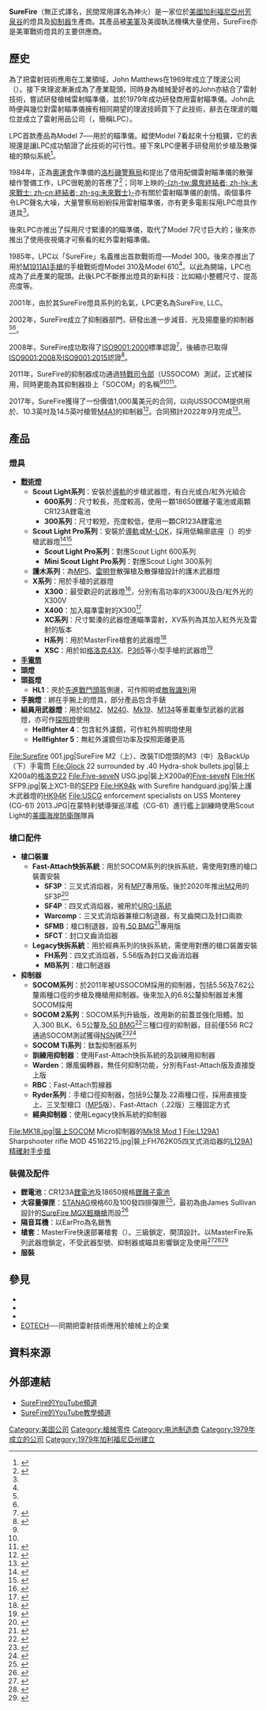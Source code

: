 {{Refimprove|time=2020-08-19T14:29:08+00:00}}
{{noteTA
| G1 = 軍事
| G2 = 單位
| G3 = USState
| G4 = Firearms
| 1 = zh-cn:激光; zh-tw:雷射; zh-hk:激光; zh-mo:激光; zh-sg:镭射;
}}
{{Infobox company
| name = SureFire, LLC
| logo = SureFire Logo.svg
| type = [[有限公司|有限責任公司]]
| subsid = EarPro
| homepage = {{URL|surefire.com}}
| predecessor = Laser Products Corporation
| foundation = {{Start date and age|1979|10|17}}
| founder = {{unbulleted list|Dr. John Matthews|Dr. Peter Hauk|Ed Reynolds}}
| location = {{flag|US}}[[加利福尼亚州|加利福尼亞州]][[芳泉谷_(加利福尼亚州)|芳泉谷]]
| key_people = {{unbulleted list|[[首席执行官|CEO]]：Dr. John Matthews|[[财务总监|CFO]]：Sean Vo}}
| industry = {{unbulleted list|照明用具|戰術用品}}
| products = {{unbulleted list|[[戰術燈|戰術燈]]|[[手電筒|手電筒]]|[[抑制器|抑制器]]|聽力保護裝置|槍械配件}}
| num_employees = 500+<small>（2007）</small>
| revenue = {{profit}}[[美元|$]]75,000,000<small>（2007）</small>
| area_served = 全球
| footnotes = {{unbulleted list|[[ISO_9000#2015年版|ISO9001:2015]]|[[危害性物質限制指令|RoHS]]|[[廢電子電機設備指令|WEEE]]}}
}}'''SureFire'''（無正式譯名，民間常用譯名為神火）是一家位於[[美国|美國]][[加利福尼亚州|加利福尼亞州]][[芳泉谷_(加利福尼亚州)|芳泉谷]]的燈具及[[抑制器|抑制器]]生產商。其產品被[[美军|美軍]]及美國執法機構大量使用，SureFire亦是美軍戰術燈具的主要供應商。

== 歷史 ==
為了把雷射技術應用在工業領域，John Matthews在1969年成立了理波公司（{{lang-en|Newport Corporation}}）。接下來理波漸漸成為了產業龍頭，同時身為槍械愛好者的John亦結合了雷射技術，嘗試研發槍械雷射瞄準儀，並於1979年成功研發商用雷射瞄準儀。John此時便與幾位對雷射瞄準儀擁有相同期望的理波技師買下了此技術，辭去在理波的職位並成立了雷射用品公司（{{lang-en|'''L'''aser '''P'''roducts '''C'''orporation}}，簡稱LPC）。

LPC首款產品為Model 7──用於{{link-en|柯爾特警員左輪手槍|Colt Trooper}}的{{Link-en|氦氖雷射|Helium–neon laser}}瞄準儀。縱使Model 7看起來十分粗獷，它的表現還是讓LPC成功驗證了此技術的可行性。接下來LPC便著手研發用於步槍及散彈槍的類似系統<ref name=":0">{{Cite web|title=SureFire Story|url=https://www.surefire.com/surefire-story/|accessdate=2020-08-11|author=SureFire|date=|format=|work=SureFire|publisher=|language=en-US|archive-date=2020-08-04|archive-url=https://web.archive.org/web/20200804002025/https://www.surefire.com/surefire-story/|dead-url=no}}</ref>。

1984年，正為[[1984年夏季奧林匹克運動會|奧運會]]作準備的[[洛杉矶警察局|洛杉磯警察局]]和{{link-en|洛杉磯縣警局|Los Angeles County Sheriff's Department}}提出了借用配備雷射瞄準儀的散彈槍作警備工作，LPC很乾脆的答應了<ref name=":1">{{Cite web|title=Surefire|url=https://www.pxshop.dk/surefire|accessdate=2020-08-12|work=www.pxshop.dk|archive-date=2021-01-20|archive-url=https://web.archive.org/web/20210120213525/https://pxshop.dk/surefire}}</ref>；同年上映的[[终结者|-{zh-tw:魔鬼終結者; zh-hk:未來戰士; zh-cn:終結者; zh-sg:未來戰士}-]]亦有關於雷射瞄準儀的劇情。兩個事件令LPC聲名大噪，大量警察局紛紛採用雷射瞄準儀，亦有更多電影採用LPC燈具作道具<ref name=":0" />。

後來LPC亦推出了採用尺寸緊湊的{{Link-en|固體雷射|Solid-state laser}}的瞄準儀，取代了Model 7尺寸巨大的{{Link-en|氦氖雷射|Helium–neon laser}}；後來亦推出了使用夜視儀才可察看的紅外雷射瞄準儀。

1985年，LPC以「SureFire」名義推出首款戰術燈──Model 300。後來亦推出了用於[[M1911手槍|M1911A1手槍]]的手槍戰術燈Model 310及Model 610<ref name=":0" />。以此為開端，LPC也成為了此產業的龍頭。此後LPC不斷推出燈具的新科技：比如縮小整體尺寸、提高亮度等。

2001年，由於其SureFire燈具系列的名氣，LPC更名為SureFire, LLC。

2002年，SureFire成立了抑制器部門，研發出進一步減音、光及揚塵量的抑制器<ref name=":0" /><ref name=":1" />。

2008年，SureFire成功取得了[[ISO_9000#2000年版|ISO9001:2000]]標準認證<ref>{{Cite web|title=SureFire Attains ISO 9001:2000 Certification|url=https://www.businesswire.com/news/home/20081222005062/en/SureFire-Attains-ISO-90012000-Certification|accessdate=2020-08-12|date=2008-12-22|work=www.businesswire.com|language=en}}</ref>，後續亦已取得[[ISO_9000#2008年版|ISO9001:2008]]及[[ISO_9000#2015年版|ISO9001:2015]]認證<ref>{{Cite web|title=Certifications|url=https://www.surefire.com/policies/certifications/|accessdate=2020-08-12|work=SureFire|language=en-US|archive-date=2021-04-14|archive-url=https://web.archive.org/web/20210414091029/https://www.surefire.com/policies/certifications/}}</ref>。

2011年，SureFire的抑制器成功通過[[美国特种作战司令部|特戰司令部]]（USSOCOM）測試，正式被採用，同時更能為其抑制器掛上「SOCOM」的名稱<ref name=":0" /><ref name=":1" /><ref>{{Cite web|title=USSOCOM Family of Muzzle Brake Suppressors Contract Awarded to SureFire|url=https://www.ammoland.com/2011/10/ussocom-muzzle-brake-suppressors-contract-awarded-to-surefire/|accessdate=2020-08-20|date=2011-10-05|last=Riehl|first=F.|work=AmmoLand.com|language=en-US|archive-date=2019-09-21|archive-url=https://web.archive.org/web/20190921180047/https://www.ammoland.com/2011/10/ussocom-muzzle-brake-suppressors-contract-awarded-to-surefire/|dead-url=no}}</ref>。

2017年，SureFire獲得了一份價值1,000萬美元的合同，以向USSOCOM提供用於{{link-en|Mk 13 Mod 7|Mk 13 rifle}}、10.3英吋及14.5英吋槍管[[M4卡賓槍#M4A1卡賓槍|M4A1]]的抑制器<ref>{{Cite web|title=SureFire Awarded SOCOM Contract for Muzzle Brakes & Suppressors|url=https://www.ammoland.com/2017/11/surefire-awarded-additional-socom-contract-muzzle-brakes-suppressors/|accessdate=2020-08-20|date=2017-11-01|work=AmmoLand.com|language=en-US|archive-date=2019-09-20|archive-url=https://web.archive.org/web/20190920212420/https://www.ammoland.com/2017/11/surefire-awarded-additional-socom-contract-muzzle-brakes-suppressors/|dead-url=no}}</ref>。合同預計2022年9月完成<ref>{{Cite web|title=SureFire Awarded SOCOM Suppressor Contract -|url=https://www.thefirearmblog.com/blog/2017/11/07/surefire-awarded-socom-suppressor-contract/|accessdate=2020-08-12|date=2017-11-07|work=The Firearm Blog|language=en-US|archive-date=2019-08-02|archive-url=https://web.archive.org/web/20190802225841/https://www.thefirearmblog.com/blog/2017/11/07/surefire-awarded-socom-suppressor-contract/|dead-url=no}}</ref>。

== 產品 ==

=== 燈具 ===
{{Div col}}
* '''[[戰術燈|戰術燈]]'''
**'''Scout Light系列'''：安裝於[[皮卡汀尼導軌|導軌]]的步槍武器燈，有白光或白/紅外光組合
***'''600系列'''：尺寸較長，亮度較高，使用一顆18650鋰離子電池或兩顆CR123A鋰電池
***'''300系列'''：尺寸較短，亮度較低，使用一顆CR123A鋰電池
**'''Scout Light Pro系列'''：安裝於[[皮卡汀尼導軌|導軌]]或[[M-LOK|M-LOK]]，採用低輪廓底座（{{Lang-en|Low-Profile Mount}}）的步槍武器燈<ref>{{Cite web|title=Surefire Unveils New Line of Weapon Lights for Close-Combat Forces|url=https://www.military.com/daily-news/2020/01/23/surefire-unveils-new-line-weapon-lights-close-combat-forces.html|accessdate=2020-08-20|date=2020-01-23|last=Cox|first=Matthew|work=Military.com|language=en|archive-date=2020-02-28|archive-url=https://web.archive.org/web/20200228094113/https://www.military.com/daily-news/2020/01/23/surefire-unveils-new-line-weapon-lights-close-combat-forces.html|dead-url=no}}</ref><ref>{{Cite web|title=First Look at SureFire's New Scout Light Pro Weaponlights|url=https://www.recoilweb.com/first-look-at-surefires-new-scout-light-pro-weaponlights-156643.html|accessdate=2020-08-20|date=2020-01-20|last=Kuo|first=Steven|work=Recoil|language=en-US|archive-date=2021-02-27|archive-url=https://web.archive.org/web/20210227161907/https://www.recoilweb.com/first-look-at-surefires-new-scout-light-pro-weaponlights-156643.html}}</ref>
***'''Scout Light Pro系列'''：對應Scout Light 600系列
***'''Mini Scout Light Pro系列'''：對應Scout Light 300系列
** '''護木系列'''：為[[HK_MP5冲锋枪|MP5]]、[[雷明登武器公司|雷明登]]散彈槍及{{link-en|莫斯伯格|O.F. Mossberg & Sons}}散彈槍設計的護木武器燈
** '''X系列'''：用於手槍的武器燈
***'''X300'''：最受歡迎的武器燈<ref>{{Cite web|title=Weapon Lights - The 8 best by platform|url=https://sofrep.com/gear/weapon-lights-the-8-best-by-platform/|accessdate=2020-08-12|work=SOFREP|language=en|archive-date=2020-08-03|archive-url=https://web.archive.org/web/20200803205714/https://sofrep.com/gear/weapon-lights-the-8-best-by-platform/|dead-url=no}}</ref>，分別有高功率的X300U及白/紅外光的X300V
*** '''X400'''：加入瞄準雷射的X300<ref>{{Cite web|title=SureFire announces X400U and X400UH weapon lights|url=https://www.militarytimes.com/off-duty/gearscout/2018/12/14/surefire-announces-x400u-and-x400uh-weapon-lights/|accessdate=2020-08-20|date=2018-12-14|last=Staff|work=Military Times|language=en-US}}</ref>
*** '''XC系列'''：尺寸緊湊的武器燈連瞄準雷射，XV系列為其加入紅外光及雷射的版本
*** '''H系列'''：用於MasterFire槍套的武器燈<ref>{{Cite web|title=First Look: SureFire XH30 Weaponlight|url=https://www.shootingillustrated.com/articles/2018/7/27/first-look-surefire-xh30-weaponlight/|accessdate=2020-08-20|work=www.shootingillustrated.com|language=en|archive-date=2019-08-17|archive-url=https://web.archive.org/web/20190817174139/https://www.shootingillustrated.com/articles/2018/7/27/first-look-surefire-xh30-weaponlight/|dead-url=no}}</ref>
*** '''XSC'''：用於如[[格洛克43X|格洛克43X]]、[[SIG_P365半自動手槍|P365]]等小型手槍的武器燈<ref>{{Cite web|title=The SureFire XSC - 350 Lumens For Your Micro-Compact Handgun|url=https://www.thefirearmblog.com/blog/2020/09/08/surefire-xsc-2/|accessdate=2020-09-09|date=2020-09-08|last=B|first=Eric|work=The Firearm Blog|language=en-US|archive-date=2021-05-29|archive-url=https://web.archive.org/web/20210529045830/https://www.thefirearmblog.com/blog/2020/09/08/surefire-xsc-2/}}</ref>
* [[手電筒|'''手電筒''']]
* '''頭燈'''
* '''頭盔燈'''
** '''HL1'''：夾於[[先進戰鬥頭盔|先進戰鬥頭盔]]側邊，可作照明或[[敵友識別系統|敵我識別]]用
* '''手腕燈'''：綁在手腕上的燈具，部分產品包含手錶
* '''組員用武器燈'''：用於如[[白朗寧M2重機槍|M2]]、[[M240通用機槍|M240]]、[[Mk_19自動榴彈發射器|Mk19]]、[[M134迷你砲機槍|M134]]等車載重型武器的武器燈，亦可作[[探照灯|探照燈]]使用
** '''Hellfighter 4'''：包含紅外濾鏡，可作紅外照明燈使用
** '''Hellfighter 5'''：無紅外濾鏡但功率及探照距離更高
{{Div col end}}
<gallery mode="nolines" widths="240" heights="240">
File:Surefire 001.jpg|SureFire M2（上）、改裝TID燈頭的M3（中）及BackUp（下）手電筒
File:Glock 22 surrounded by .40 Hydra-shok bullets.jpg|裝上X200a的[[格洛克22|格洛克22]]
File:Five-seveN USG.jpg|裝上X200a的[[FN_Five-seveN手槍|Five-seveN]]
File:HK SFP9.jpg|裝上XC1-B的[[HK_VP9半自動手槍|SFP9]]
File:HK94k with Surefire handguard.jpg|裝上護木武器燈的[[HK_MP5冲锋枪#民用型|HK94K]]
File:USCG enforcement specialists on USS Monterey (CG-61) 2013.JPG|在蒙特利號導彈巡洋艦（CG-61）進行艦上訓練時使用Scout Light的[[美国海岸警卫队|美國海岸防衛隊]]隊員   
</gallery>

=== 槍口配件 ===
{{Div col}}
*'''槍口裝置'''
**'''Fast-Attach快拆系統'''：用於SOCOM系列的快拆系統，需使用對應的槍口裝置安裝
***'''SF3P'''：三叉式消焰器，另有[[HK_MP7個人防衛武器|MP7]]專用版。後於2020年推出[[白朗寧M2重機槍|M2]]用的SF3P<ref>{{Cite web|title=SureFire Releases SF3P-50BMG Flash Hider|url=https://www.thefirearmblog.com/blog/2020/05/18/surefire-releases-sf3p-50bmg-flash-hider/|accessdate=2020-08-12|date=2020-05-18|last=R|first=Austin|work=The Firearm Blog|language=en-US|archive-date=2021-04-18|archive-url=https://web.archive.org/web/20210418032904/https://www.thefirearmblog.com/blog/2020/05/18/surefire-releases-sf3p-50bmg-flash-hider/}}</ref>
*** '''SF4P'''：四叉式消焰器，被用於[[Geissele_Automatics#URG-I|URG-I系統]]
*** '''Warcomp'''：三叉式消焰器兼槍口制退器，有叉齒開口及封口兩款
*** '''SFMB'''：槍口制退器，設有[[12.7×99mm_NATO|.50 BMG]]<ref>{{Cite web|title=Tame The Beast with the SureFire SOCOM50-SPS|url=https://www.ammoland.com/2020/06/tame-the-beast-with-the-surefire-socom50-sps/|accessdate=2020-08-12|date=2020-06-02|last=AmmoLand Editor Duncan Johnson|work=AmmoLand.com|language=en-US|archive-date=2020-09-04|archive-url=https://web.archive.org/web/20200904125918/https://www.ammoland.com/2020/06/tame-the-beast-with-the-surefire-socom50-sps/|dead-url=no}}</ref>專用版
*** '''SFCT'''：封口叉齒消焰器
** '''Legacy快拆系統'''：用於經典系列的快拆系統，需使用對應的槍口裝置安裝
*** '''FH系列'''：四叉式消焰器，5.56版為封口叉齒消焰器
*** '''MB系列'''：槍口制退器
* '''抑制器'''
**'''SOCOM系列'''：於2011年被USSOCOM採用的抑制器，包括5.56及7.62公釐兩種口徑的步槍及機槍用抑制器。後來加入的6.8公釐抑制器並未獲SOCOM採用
**'''SOCOM 2系列'''：SOCOM系列升級版，改用新的前蓋並強化阻體。加入.300 BLK、6.5公釐及[[12.7×99mm_NATO|.50 BMG]]<ref>{{Cite web|title=[SHOT 2020] New Silencers From SureFire|url=https://www.thefirearmblog.com/blog/2020/01/22/shot-2020-surefire-socom/|accessdate=2020-08-12|date=2020-01-22|last=R|first=Austin|work=The Firearm Blog|language=en-US|archive-date=2021-04-12|archive-url=https://web.archive.org/web/20210412134544/https://www.thefirearmblog.com/blog/2020/01/22/shot-2020-surefire-socom/}}</ref>三種口徑的抑制器，目前僅556 RC2通過SOCOM測試獲得[[北约库藏编号|NSN]]碼<ref>{{Cite web|title=SureFire Suppressor Division Awarded NATO Stock numbers -|url=https://www.thefirearmblog.com/blog/2019/08/27/surefire-suppressor-division-awarded-nato-stock-numbers/|accessdate=2020-08-12|date=2019-08-27|work=The Firearm Blog|language=en-US|archive-date=2021-04-23|archive-url=https://web.archive.org/web/20210423052914/https://www.thefirearmblog.com/blog/2019/08/27/surefire-suppressor-division-awarded-nato-stock-numbers/}}</ref><ref>{{Cite web|title=SureFire Suppressor Division Awarded NSNs|url=https://www.ammoland.com/2019/08/surefire-suppressor-division-awarded-nsns/|accessdate=2020-08-12|date=2019-08-22|last=AmmoLand Editor Duncan Johnson|work=AmmoLand.com|language=en-US|archive-date=2019-09-20|archive-url=https://web.archive.org/web/20190920165759/https://www.ammoland.com/2019/08/surefire-suppressor-division-awarded-nsns/|dead-url=no}}</ref>
**'''SOCOM Ti系列'''：鈦製抑制器系列
**'''訓練用抑制器'''：使用Fast-Attach快拆系統的{{link-en|空包彈適配器|Blank-firing adaptor}}及訓練用抑制器
** '''Warden'''：爆風偏轉器，無任何抑制功能，分別有Fast-Attach版及直接旋上版
** '''RBC'''：Fast-Attach剪線器
** '''Ryder系列'''：手槍口徑抑制器，包括9公釐及.22兩種口徑，採用直接旋上、三叉型槍口（[[HK_MP5冲锋枪|MP5]]版）、Fast-Attach（.22版）三種固定方式
** '''經典抑制器'''：使用Legacy快拆系統的抑制器
{{Div col end}}
<gallery mode="nolines" widths="240" heights="240">
File:MK18.jpg|裝上SOCOM Micro抑制器的[[CQBR|Mk18 Mod 1]]
File:L129A1 Sharpshooter rifle MOD 45162215.jpg|裝上FH762K05四叉式消焰器的[[L129A1精確射手步槍|L129A1精確射手步槍]] 
</gallery>

=== 裝備及配件 ===

* '''鋰電池'''：CR123A[[锂电池|鋰電池]]及18650規格[[锂离子电池|鋰離子電池]]
* '''大容量彈匣'''：[[STANAG彈匣|STANAG]]規格60及100發四排彈匣<ref>{{Cite web|title=Surefire MAG5-60 and MAG5-100 High Capacity Magazines (HCM) -|url=https://www.thefirearmblog.com/blog/2010/12/15/surefire-mag5-60-and-mag5-100-high-capacity-magazines-hcm/|accessdate=2020-08-12|date=2010-12-15|work=The Firearm Blog|language=en-US|archive-date=2018-06-27|archive-url=https://web.archive.org/web/20180627173439/http://www.thefirearmblog.com/blog/2010/12/15/surefire-mag5-60-and-mag5-100-high-capacity-magazines-hcm/|dead-url=no}}</ref>，最初為由James Sullivan設計的[[SureFire_MGX輕機槍|SureFire MGX輕機槍]]而設<ref>{{Cite web|title=The Rare Surefire MGX: A No-Recoil Light Machine Gun (LMG)|url=https://www.thefirearmblog.com/blog/2020/10/20/the-rare-surefire-mgx-a-no-recoil-light-machine-gun-lmg/|accessdate=2020-10-20|author=|date=2020-10-20|format=|work=The Firearm Blog|publisher=|language=en-US|archive-date=2020-11-01|archive-url=https://web.archive.org/web/20201101014612/https://www.thefirearmblog.com/blog/2020/10/20/the-rare-surefire-mgx-a-no-recoil-light-machine-gun-lmg/|dead-url=no}}</ref>
* '''隔音耳機'''：以EarPro為名銷售
* '''槍套'''：MasterFire快速部署槍套（{{Lang-en|Rapid Deploy Holster}}）。三級鎖定、開頂設計。以MasterFire系列武器燈鎖定，不受武器型號、抑制器或瞄具影響鎖定及使用<ref>{{Cite web|title=Review: SureFire MasterFire Rapid-Deploy Holster|url=https://www.shootingillustrated.com/articles/2017/11/25/review-surefire-masterfire-rapid-deploy-holster/|accessdate=2020-08-12|work=www.shootingillustrated.com|language=en|archive-date=2018-03-05|archive-url=https://web.archive.org/web/20180305113250/https://www.shootingillustrated.com/articles/2017/11/25/review-surefire-masterfire-rapid-deploy-holster/|dead-url=no}}</ref><ref>{{Cite web|title=Surefire Masterfire Holster with x300 Weaponlight - Review -|url=https://www.thefirearmblog.com/blog/2017/06/23/surefire-masterfire-x300/|accessdate=2020-08-12|date=2017-06-23|work=The Firearm Blog|language=en-US|archive-date=2018-06-27|archive-url=https://web.archive.org/web/20180627181122/http://www.thefirearmblog.com/blog/2017/06/23/surefire-masterfire-x300/|dead-url=no}}</ref><ref>{{Cite web|title=SureFire tiptoes into tactical holster market with Masterfire holster system :|url=https://www.guns.com/news/2017/06/01/surefire-masterfire-holster-system|accessdate=2020-08-20|work=Guns.com|language=en|archive-date=2021-06-27|archive-url=https://web.archive.org/web/20210627021918/https://www.guns.com/news/2017/06/01/surefire-masterfire-holster-system}}</ref>
* '''服裝'''

== 參見 ==

* {{link-en|Insight Technology|Insight Technology}}
* {{link-en|Maglite|Maglite}}
* {{link-en|Streamlight|Streamlight}}
* [[EOTECH|EOTECH]]──同期把雷射技術應用於槍械上的企業
== 資料來源 ==
{{reflist|2}}

== 外部連結 ==

* [https://www.youtube.com/user/surefirebeam SureFire的YouTube頻道]{{Wayback|url=https://www.youtube.com/user/surefirebeam |date=20200925231857 }}
* [https://www.youtube.com/user/surefirehowto SureFire的YouTube教學頻道]{{Wayback|url=https://www.youtube.com/user/surefirehowto |date=20170806150539 }}
{{Commons category|Surefire|SureFire}}

[[Category:美国公司|Category:美国公司]]
[[Category:槍械零件|Category:槍械零件]]
[[Category:电池制造商|Category:电池制造商]]
[[Category:1979年成立的公司|Category:1979年成立的公司]]
[[Category:1979年加利福尼亞州建立|Category:1979年加利福尼亞州建立]]